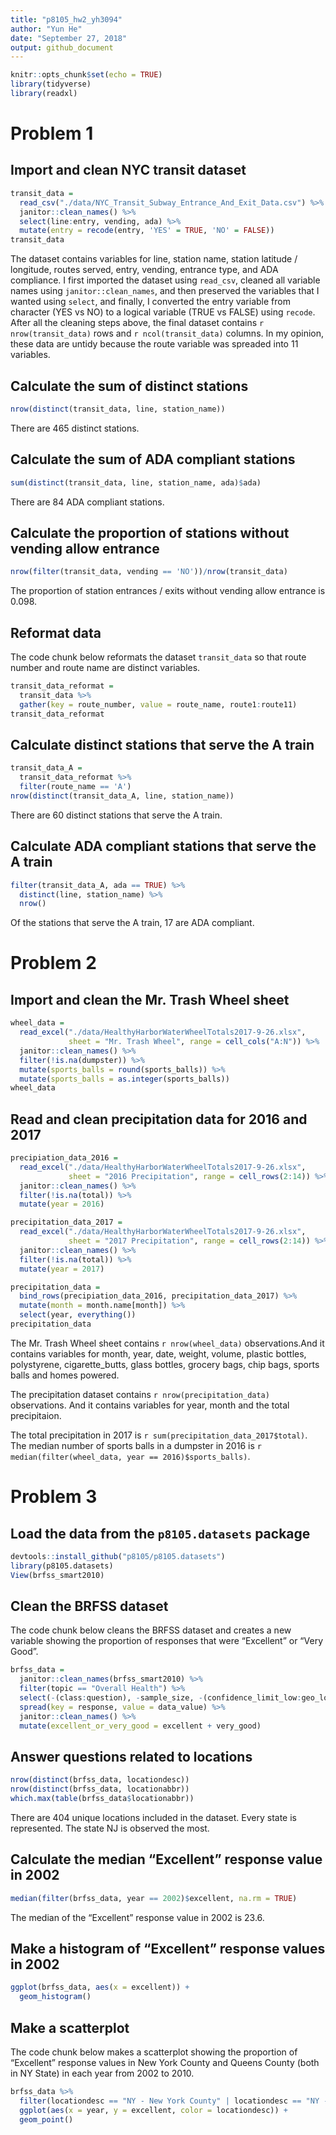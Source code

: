 ```yaml
---
title: "p8105_hw2_yh3094"
author: "Yun He"
date: "September 27, 2018"
output: github_document
---
```


```r
knitr::opts_chunk$set(echo = TRUE)
library(tidyverse)
library(readxl)
```

# Problem 1

## Import and clean NYC transit dataset

```r
transit_data = 
  read_csv("./data/NYC_Transit_Subway_Entrance_And_Exit_Data.csv") %>%
  janitor::clean_names() %>% 
  select(line:entry, vending, ada) %>% 
  mutate(entry = recode(entry, 'YES' = TRUE, 'NO' = FALSE)) 
transit_data
```

The dataset contains variables for line, station name, station latitude / longitude, routes served, entry, vending, entrance type, and ADA compliance. I first imported the dataset using `read_csv`, cleaned all variable names using `janitor::clean_names`, and then preserved the variables that I wanted using `select`, and finally, I converted the entry variable from character (YES vs NO) to a logical variable (TRUE vs FALSE) using `recode`. After all the cleaning steps above, the final dataset contains `r nrow(transit_data)` rows and `r ncol(transit_data)` columns. In my opinion, these data are untidy because the route variable was spreaded into 11 variables. 

## Calculate the sum of distinct stations 

```r
nrow(distinct(transit_data, line, station_name))
```

There are 465 distinct stations. 

## Calculate the sum of ADA compliant stations

```r
sum(distinct(transit_data, line, station_name, ada)$ada)
```

There are 84 ADA compliant stations. 

## Calculate the proportion of stations without vending allow entrance

```r
nrow(filter(transit_data, vending == 'NO'))/nrow(transit_data)
```

The proportion of station entrances / exits without vending allow entrance is 0.098.

## Reformat data 

The code chunk below reformats the dataset `transit_data` so that route number and route name are distinct variables.

```r
transit_data_reformat = 
  transit_data %>% 
  gather(key = route_number, value = route_name, route1:route11)
transit_data_reformat
```

## Calculate distinct stations that serve the A train

```r
transit_data_A = 
  transit_data_reformat %>% 
  filter(route_name == 'A')
nrow(distinct(transit_data_A, line, station_name))
```

There are 60 distinct stations that serve the A train.

## Calculate ADA compliant stations that serve the A train

```r
filter(transit_data_A, ada == TRUE) %>% 
  distinct(line, station_name) %>% 
  nrow()
```

Of the stations that serve the A train, 17 are ADA compliant.

# Problem 2

## Import and clean the Mr. Trash Wheel sheet

```r
wheel_data = 
  read_excel("./data/HealthyHarborWaterWheelTotals2017-9-26.xlsx",
             sheet = "Mr. Trash Wheel", range = cell_cols("A:N")) %>% 
  janitor::clean_names() %>% 
  filter(!is.na(dumpster)) %>% 
  mutate(sports_balls = round(sports_balls)) %>% 
  mutate(sports_balls = as.integer(sports_balls))
wheel_data
```

## Read and clean precipitation data for 2016 and 2017

```r
precipiation_data_2016 = 
  read_excel("./data/HealthyHarborWaterWheelTotals2017-9-26.xlsx", 
             sheet = "2016 Precipitation", range = cell_rows(2:14)) %>%
  janitor::clean_names() %>%
  filter(!is.na(total)) %>% 
  mutate(year = 2016) 

precipitation_data_2017 = 
  read_excel("./data/HealthyHarborWaterWheelTotals2017-9-26.xlsx", 
             sheet = "2017 Precipitation", range = cell_rows(2:14)) %>%
  janitor::clean_names() %>%
  filter(!is.na(total)) %>% 
  mutate(year = 2017)

precipitation_data = 
  bind_rows(precipiation_data_2016, precipitation_data_2017) %>% 
  mutate(month = month.name[month]) %>% 
  select(year, everything())
precipitation_data
```

The Mr. Trash Wheel sheet contains `r nrow(wheel_data)` observations.And it contains variables for month, year, date, weight, volume, plastic bottles, polystyrene, cigarette_butts, glass bottles, grocery bags, chip bags, sports balls and homes powered. 

The precipitation dataset contains `r nrow(precipitation_data)` observations. And it contains variables for year, month and the total precipitaion. 

The total precipitation in 2017 is `r sum(precipitation_data_2017$total)`. The median number of sports balls in a dumpster in 2016 is `r median(filter(wheel_data, year == 2016)$sports_balls)`. 

# Problem 3

## Load the data from the `p8105.datasets` package

```r
devtools::install_github("p8105/p8105.datasets")
library(p8105.datasets)
View(brfss_smart2010)
```

## Clean the BRFSS dataset

The code chunk below cleans the BRFSS dataset and creates a new variable showing the proportion of responses that were “Excellent” or “Very Good”. 

```r
brfss_data = 
  janitor::clean_names(brfss_smart2010) %>% 
  filter(topic == "Overall Health") %>% 
  select(-(class:question), -sample_size, -(confidence_limit_low:geo_location)) %>% 
  spread(key = response, value = data_value) %>% 
  janitor::clean_names() %>% 
  mutate(excellent_or_very_good = excellent + very_good)
```

## Answer questions related to locations

```r
nrow(distinct(brfss_data, locationdesc))
nrow(distinct(brfss_data, locationabbr))
which.max(table(brfss_data$locationabbr))
```

There are 404 unique locations included in the dataset. Every state is represented. The state NJ is observed the most.

## Calculate the median “Excellent” response value in 2002

```r
median(filter(brfss_data, year == 2002)$excellent, na.rm = TRUE)
```

The median of the “Excellent” response value in 2002 is 23.6.

## Make a histogram of “Excellent” response values in 2002

```r
ggplot(brfss_data, aes(x = excellent)) +
  geom_histogram()
```

## Make a scatterplot 

The code chunk below makes a scatterplot showing the proportion of “Excellent” response values in New York County and Queens County (both in NY State) in each year from 2002 to 2010.

```r
brfss_data %>% 
  filter(locationdesc == "NY - New York County" | locationdesc == "NY - Queens County") %>%
  ggplot(aes(x = year, y = excellent, color = locationdesc)) +
  geom_point()
```

